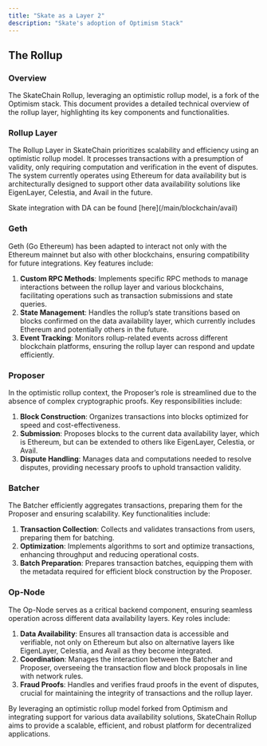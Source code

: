 ```yaml
---
title: "Skate as a Layer 2"
description: "Skate's adoption of Optimism Stack"
---
```


## The Rollup

### Overview

The SkateChain Rollup, leveraging an optimistic rollup model, is a fork of the Optimism stack. This document provides a detailed technical overview of the rollup layer, highlighting its key components and functionalities.

### Rollup Layer

The Rollup Layer in SkateChain prioritizes scalability and efficiency using an optimistic rollup model. It processes transactions with a presumption of validity, only requiring computation and verification in the event of disputes. The system currently operates using Ethereum for data availability but is architecturally designed to support other data availability solutions like EigenLayer, Celestia, and Avail in the future.

<Note>
  Skate integration with DA can be found [here](/main/blockchain/avail)
</Note>

### Geth

Geth (Go Ethereum) has been adapted to interact not only with the Ethereum mainnet but also with other blockchains, ensuring compatibility for future integrations. Key features include:

1. **Custom RPC Methods**: Implements specific RPC methods to manage interactions between the rollup layer and various blockchains, facilitating operations such as transaction submissions and state queries.
2. **State Management**: Handles the rollup’s state transitions based on blocks confirmed on the data availability layer, which currently includes Ethereum and potentially others in the future.
3. **Event Tracking**: Monitors rollup-related events across different blockchain platforms, ensuring the rollup layer can respond and update efficiently.

### Proposer

In the optimistic rollup context, the Proposer’s role is streamlined due to the absence of complex cryptographic proofs. Key responsibilities include:

1. **Block Construction**: Organizes transactions into blocks optimized for speed and cost-effectiveness.
2. **Submission**: Proposes blocks to the current data availability layer, which is Ethereum, but can be extended to others like EigenLayer, Celestia, or Avail.
3. **Dispute Handling**: Manages data and computations needed to resolve disputes, providing necessary proofs to uphold transaction validity.

### Batcher

The Batcher efficiently aggregates transactions, preparing them for the Proposer and ensuring scalability. Key functionalities include:

1. **Transaction Collection**: Collects and validates transactions from users, preparing them for batching.
2. **Optimization**: Implements algorithms to sort and optimize transactions, enhancing throughput and reducing operational costs.
3. **Batch Preparation**: Prepares transaction batches, equipping them with the metadata required for efficient block construction by the Proposer.

### Op-Node

The Op-Node serves as a critical backend component, ensuring seamless operation across different data availability layers. Key roles include:

1. **Data Availability**: Ensures all transaction data is accessible and verifiable, not only on Ethereum but also on alternative layers like EigenLayer, Celestia, and Avail as they become integrated.
2. **Coordination**: Manages the interaction between the Batcher and Proposer, overseeing the transaction flow and block proposals in line with network rules.
3. **Fraud Proofs**: Handles and verifies fraud proofs in the event of disputes, crucial for maintaining the integrity of transactions and the rollup layer.

By leveraging an optimistic rollup model forked from Optimism and integrating support for various data availability solutions, SkateChain Rollup aims to provide a scalable, efficient, and robust platform for decentralized applications.
